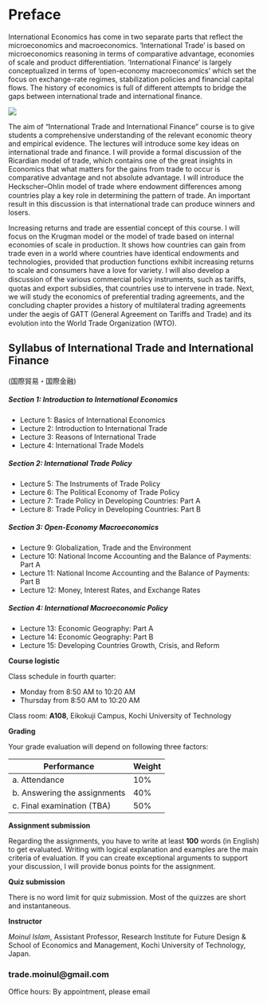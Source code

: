 # Preface {.unnumbered}

International Economics has come in two separate parts that reflect the microeconomics and macroeconomics. 'International Trade' is based on microeconomics reasoning in terms of comparative advantage, economies of scale and product differentiation. 'International Finance' is largely conceptualized in terms of 'open-economy macroeconomics' which set the focus on exchange-rate regimes, stabilization policies and financial capital flows. The history of economics is full of different attempts to bridge the gaps between international trade and international finance.

![](figures/3.jpg)

The aim of "International Trade and International Finance" course is to give students a comprehensive understanding of the relevant economic theory and empirical evidence. The lectures will introduce some key ideas on international trade and finance. I will provide a formal discussion of the Ricardian model of trade, which contains one of the great insights in Economics that what matters for the gains from trade to occur is comparative advantage and not absolute advantage. I will introduce the Heckscher--Ohlin model of trade where endowment diﬀerences among countries play a key role in determining the pattern of trade. An important result in this discussion is that international trade can produce winners and losers.

Increasing returns and trade are essential concept of this course. I will focus on the Krugman model or the model of trade based on internal economies of scale in production. It shows how countries can gain from trade even in a world where countries have identical endowments and technologies, provided that production functions exhibit increasing returns to scale and consumers have a love for variety. I will also develop a discussion of the various commercial policy instruments, such as tariﬀs, quotas and export subsidies, that countries use to intervene in trade. Next, we will study the economics of preferential trading agreements, and the concluding chapter provides a history of multilateral trading agreements under the aegis of GATT (General Agreement on Tariﬀs and Trade) and its evolution into the World Trade Organization (WTO).

## Syllabus of International Trade and International Finance

(国際貿易・国際金融)

##### Section 1: Introduction to International Economics

-   Lecture 1: Basics of International Economics
-   Lecture 2: Introduction to International Trade
-   Lecture 3: Reasons of International Trade
-   Lecture 4: International Trade Models

##### Section 2: International Trade Policy

-   Lecture 5: The Instruments of Trade Policy
-   Lecture 6: The Political Economy of Trade Policy
-   Lecture 7: Trade Policy in Developing Countries: Part A
-   Lecture 8: Trade Policy in Developing Countries: Part B

##### Section 3: Open-Economy Macroeconomics

-   Lecture 9: Globalization, Trade and the Environment
-   Lecture 10: National Income Accounting and the Balance of Payments: Part A
-   Lecture 11: National Income Accounting and the Balance of Payments: Part B
-   Lecture 12: Money, Interest Rates, and Exchange Rates

##### Section 4: International Macroeconomic Policy

-   Lecture 13: Economic Geography: Part A
-   Lecture 14: Economic Geography: Part B
-   Lecture 15: Developing Countries Growth, Crisis, and Reform

**Course logistic**

Class schedule in fourth quarter:

-   Monday from 8:50 AM to 10:20 AM
-   Thursday from 8:50 AM to 10:20 AM

Class room: **A108**, Eikokuji Campus, Kochi University of Technology

**Grading**

Your grade evaluation will depend on following three factors:

| Performance                   | Weight |
|-------------------------------|--------|
| a\. Attendance                | 10%    |
| b\. Answering the assignments | 40%    |
| c\. Final examination (TBA)   | 50%    |

**Assignment submission**

Regarding the assignments, you have to write at least **100** words (in English) to get evaluated. Writing with logical explanation and examples are the main criteria of evaluation. If you can create exceptional arguments to support your discussion, I will provide bonus points for the assignment.

**Quiz submission**

There is no word limit for quiz submission. Most of the quizzes are short and instantaneous.

**Instructor**

*Moinul Islam*, Assistant Professor, Research Institute for Future Design & School of Economics and Management, Kochi University of Technology, Japan.

### trade.moinul\@gmail.com

Office hours: By appointment, please email
